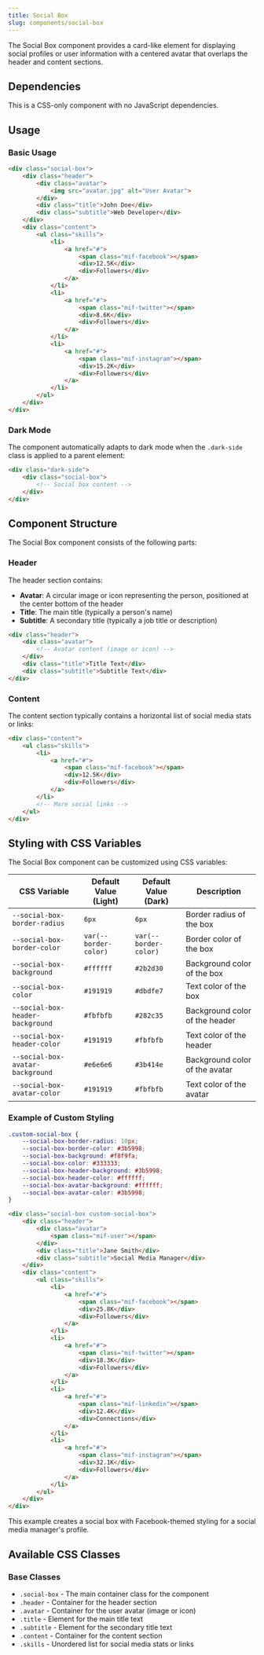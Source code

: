 ```yaml
---
title: Social Box
slug: components/social-box
---
```


The Social Box component provides a card-like element for displaying social profiles or user information with a centered avatar that overlaps the header and content sections.

## Dependencies

This is a CSS-only component with no JavaScript dependencies.

## Usage

### Basic Usage

```html
<div class="social-box">
    <div class="header">
        <div class="avatar">
            <img src="avatar.jpg" alt="User Avatar">
        </div>
        <div class="title">John Doe</div>
        <div class="subtitle">Web Developer</div>
    </div>
    <div class="content">
        <ul class="skills">
            <li>
                <a href="#">
                    <span class="mif-facebook"></span>
                    <div>12.5K</div>
                    <div>Followers</div>
                </a>
            </li>
            <li>
                <a href="#">
                    <span class="mif-twitter"></span>
                    <div>8.6K</div>
                    <div>Followers</div>
                </a>
            </li>
            <li>
                <a href="#">
                    <span class="mif-instagram"></span>
                    <div>15.2K</div>
                    <div>Followers</div>
                </a>
            </li>
        </ul>
    </div>
</div>
```

### Dark Mode

The component automatically adapts to dark mode when the `.dark-side` class is applied to a parent element:

```html
<div class="dark-side">
    <div class="social-box">
        <!-- Social box content -->
    </div>
</div>
```

## Component Structure

The Social Box component consists of the following parts:

### Header

The header section contains:

- **Avatar**: A circular image or icon representing the person, positioned at the center bottom of the header
- **Title**: The main title (typically a person's name)
- **Subtitle**: A secondary title (typically a job title or description)

```html
<div class="header">
    <div class="avatar">
        <!-- Avatar content (image or icon) -->
    </div>
    <div class="title">Title Text</div>
    <div class="subtitle">Subtitle Text</div>
</div>
```

### Content

The content section typically contains a horizontal list of social media stats or links:

```html
<div class="content">
    <ul class="skills">
        <li>
            <a href="#">
                <span class="mif-facebook"></span>
                <div>12.5K</div>
                <div>Followers</div>
            </a>
        </li>
        <!-- More social links -->
    </ul>
</div>
```

## Styling with CSS Variables

The Social Box component can be customized using CSS variables:

| CSS Variable | Default Value (Light) | Default Value (Dark) | Description |
|--------------|----------------------|---------------------|-------------|
| `--social-box-border-radius` | `6px` | `6px` | Border radius of the box |
| `--social-box-border-color` | `var(--border-color)` | `var(--border-color)` | Border color of the box |
| `--social-box-background` | `#ffffff` | `#2b2d30` | Background color of the box |
| `--social-box-color` | `#191919` | `#dbdfe7` | Text color of the box |
| `--social-box-header-background` | `#fbfbfb` | `#282c35` | Background color of the header |
| `--social-box-header-color` | `#191919` | `#fbfbfb` | Text color of the header |
| `--social-box-avatar-background` | `#e6e6e6` | `#3b414e` | Background color of the avatar |
| `--social-box-avatar-color` | `#191919` | `#fbfbfb` | Text color of the avatar |

### Example of Custom Styling

```css
.custom-social-box {
    --social-box-border-radius: 10px;
    --social-box-border-color: #3b5998;
    --social-box-background: #f8f9fa;
    --social-box-color: #333333;
    --social-box-header-background: #3b5998;
    --social-box-header-color: #ffffff;
    --social-box-avatar-background: #ffffff;
    --social-box-avatar-color: #3b5998;
}
```

```html
<div class="social-box custom-social-box">
    <div class="header">
        <div class="avatar">
            <span class="mif-user"></span>
        </div>
        <div class="title">Jane Smith</div>
        <div class="subtitle">Social Media Manager</div>
    </div>
    <div class="content">
        <ul class="skills">
            <li>
                <a href="#">
                    <span class="mif-facebook"></span>
                    <div>25.8K</div>
                    <div>Followers</div>
                </a>
            </li>
            <li>
                <a href="#">
                    <span class="mif-twitter"></span>
                    <div>18.3K</div>
                    <div>Followers</div>
                </a>
            </li>
            <li>
                <a href="#">
                    <span class="mif-linkedin"></span>
                    <div>12.4K</div>
                    <div>Connections</div>
                </a>
            </li>
            <li>
                <a href="#">
                    <span class="mif-instagram"></span>
                    <div>32.1K</div>
                    <div>Followers</div>
                </a>
            </li>
        </ul>
    </div>
</div>
```

This example creates a social box with Facebook-themed styling for a social media manager's profile.

## Available CSS Classes

### Base Classes
- `.social-box` - The main container class for the component
- `.header` - Container for the header section
- `.avatar` - Container for the user avatar (image or icon)
- `.title` - Element for the main title text
- `.subtitle` - Element for the secondary title text
- `.content` - Container for the content section
- `.skills` - Unordered list for social media stats or links
